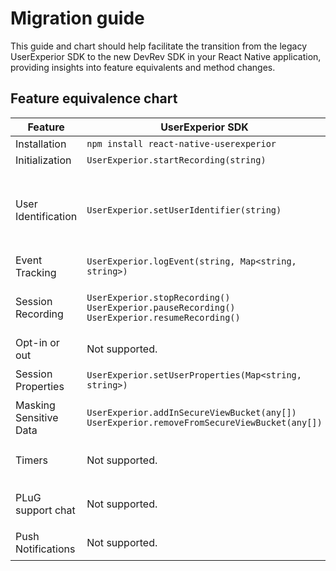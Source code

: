 # Migration guide

This guide and chart should help facilitate the transition from the legacy UserExperior SDK to the new DevRev SDK in your React Native application, providing insights into feature equivalents and method changes.

## Feature equivalence chart
| Feature | UserExperior SDK | DevRev SDK |
|-|-|-|
| Installation | `npm install react-native-userexperior` | `npm install @devrev/sdk-react-native` |
| Initialization | `UserExperior.startRecording(string)` | `DevRev.configure(appID: string)` |
| User Identification | `UserExperior.setUserIdentifier(string)` | `DevRev.identifyAnonymousUser(userID: string)`<br /> `DevRev.identifyUnverifiedUser(identity: Identity)`<br /> `DevRev.updateUser(identity: Identity)`<br /> `DevRev.identifyVerifiedUser(userID: string, sessionToken: string)`<br /> `DevRev.logout(deviceID: string)` |
| Event Tracking | `UserExperior.logEvent(string, Map<string, string>)` | `DevRev.trackEvent(name: string, properties?: { [key: string]: string })` |
| Session Recording | `UserExperior.stopRecording()`<br />`UserExperior.pauseRecording()`<br />`UserExperior.resumeRecording()` | `DevRev.startRecording()`<br />`DevRev.stopRecording()`<br />`DevRev.pauseRecording()`<br />`DevRev.resumeRecording()`<br />`DevRev.processAllOnDemandSessions()` |
| Opt-in or out | Not supported. | `DevRev.stopAllMonitoring()`<br /> `DevRev.resumeAllMonitoring()` |
| Session Properties | `UserExperior.setUserProperties(Map<string, string>)` | `DevRev.addSessionProperties(properties: { [key: string]: string })`<br /> `DevRev.clearSessionProperties()` |
| Masking Sensitive Data | `UserExperior.addInSecureViewBucket(any[])`<br />`UserExperior.removeFromSecureViewBucket(any[])` | `DevRev.markSensitiveViews(tags: any[])`<br />`DevRev.unmarkSensitiveViews(tags: any[])` |
| Timers | Not supported. | `DevRev.startTimer(name: string, properties: { [key: string]: string })`<br /> `DevRev.endTimer(name: string, properties: { [key: string]: string })` |
| PLuG support chat | Not supported. | `DevRev.showSupport()`<br /> `DevRev.createSupportConversation()`<br /> `DevRev.setShouldDismissModalsOnOpenLink()`<br /> `DevRev.setInAppLinkHandler()` |
| Push Notifications | Not supported. | `DevRev.registerDeviceToken()`<br /> `DevRev.unregisterDevice(deviceID: string)`<br /> `DevRev.processPushNotification()` |
